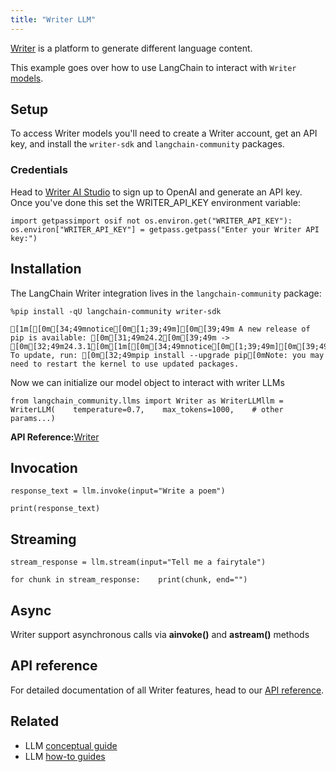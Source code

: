 ```yaml
---
title: "Writer LLM"
---
```


[Writer](https://writer.com/) is a platform to generate different language content.

This example goes over how to use LangChain to interact with `Writer` [models](https://dev.writer.com/oss/models).

## Setup

To access Writer models you'll need to create a Writer account, get an API key, and install the `writer-sdk` and `langchain-community` packages.

### Credentials

Head to [Writer AI Studio](https://app.writer.com/aistudio/signup?utm_campaign=devrel) to sign up to OpenAI and generate an API key. Once you've done this set the WRITER\_API\_KEY environment variable:

```
import getpassimport osif not os.environ.get("WRITER_API_KEY"):    os.environ["WRITER_API_KEY"] = getpass.getpass("Enter your Writer API key:")
```

## Installation

The LangChain Writer integration lives in the `langchain-community` package:

```
%pip install -qU langchain-community writer-sdk
```

```
[1m[[0m[34;49mnotice[0m[1;39;49m][0m[39;49m A new release of pip is available: [0m[31;49m24.2[0m[39;49m -> [0m[32;49m24.3.1[0m[1m[[0m[34;49mnotice[0m[1;39;49m][0m[39;49m To update, run: [0m[32;49mpip install --upgrade pip[0mNote: you may need to restart the kernel to use updated packages.
```

Now we can initialize our model object to interact with writer LLMs

```
from langchain_community.llms import Writer as WriterLLMllm = WriterLLM(    temperature=0.7,    max_tokens=1000,    # other params...)
```

**API Reference:**[Writer](https://python.langchain.com/api_reference/community/llms/langchain_community.llms.writer.Writer.html)

## Invocation

```
response_text = llm.invoke(input="Write a poem")
```

```
print(response_text)
```

## Streaming

```
stream_response = llm.stream(input="Tell me a fairytale")
```

```
for chunk in stream_response:    print(chunk, end="")
```

## Async

Writer support asynchronous calls via **ainvoke()** and **astream()** methods

## API reference

For detailed documentation of all Writer features, head to our [API reference](https://dev.writer.com/api-guides/api-reference/completion-api/text-generation#text-generation).

## Related

* LLM [conceptual guide](/oss/concepts/text_llms)
* LLM [how-to guides](/oss/how_to/#llms)
